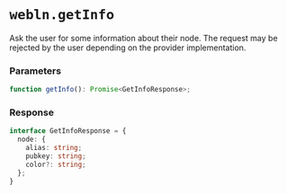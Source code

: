 
# `webln.getInfo`

Ask the user for some information about their node. The request may be rejected by the user depending on the provider implementation.

### Parameters

```ts
function getInfo(): Promise<GetInfoResponse>;
```

### Response

```ts
interface GetInfoResponse = {
  node: {
    alias: string;
    pubkey: string;
    color?: string;
  };
}
```

<GetInfoDemo />

